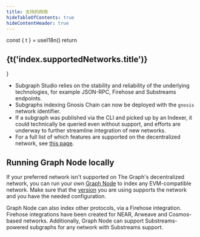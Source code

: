 ```yaml
---
title: 支持的网络
hideTableOfContents: true
hideContentHeader: true
---
```



  const { t } = useI18n()
  return <h2 className="mb-4 text-24 text-white">{t('index.supportedNetworks.title')}</h2>
}

<CustomTitle />

<SupportedNetworksTable networks={props.networks} />

- Subgraph Studio relies on the stability and reliability of the underlying technologies, for example JSON-RPC, Firehose and Substreams endpoints.
- Subgraphs indexing Gnosis Chain can now be deployed with the `gnosis` network identifier.
- If a subgraph was published via the CLI and picked up by an Indexer, it could technically be queried even without support, and efforts are underway to further streamline integration of new networks.
- For a full list of which features are supported on the decentralized network, see [this page](https://github.com/graphprotocol/indexer/blob/main/docs/feature-support-matrix.md).

## Running Graph Node locally

If your preferred network isn't supported on The Graph's decentralized network, you can run your own [Graph Node](https://github.com/graphprotocol/graph-node) to index any EVM-compatible network. Make sure that the [version](https://github.com/graphprotocol/graph-node/releases) you are using supports the network and you have the needed configuration.

Graph Node can also index other protocols, via a Firehose integration. Firehose integrations have been created for NEAR, Arweave and Cosmos-based networks. Additionally, Graph Node can support Substreams-powered subgraphs for any network with Substreams support.

